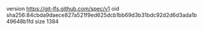 version https://git-lfs.github.com/spec/v1
oid sha256:84cbda9daece827a521f9ed625dcb1bb69d3b31bdc92d2d6d3ada1b49648b1fd
size 1384

